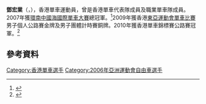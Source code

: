{{Infobox 單車選手
| ridername     = 鄧宏業
| image          = 
| image_size     = 
| caption        = 
| fullname       = 
| nickname       = 
| date_of_birth  = {{birth_date_and_age|1984|6|5}}
| place_of_birth = 
| height         = 
| weight         = 
| country        = {{HKG}}
| currentteam    = 
| discipline     = 
| role           = 車手
| ridertype      = 公路單車、場地單車
| amateuryears   = 
| amateurteams   = 
| proyears       = 2005-2006<br>2007<br>2011<br>2013
| proteams       = [[培力藥業車隊|培力藥業車隊]]<br>香港職業單車隊<br>[[卓比奧斯職業自由車隊|卓比奧斯車隊]]<br>[[卓比奧斯職業自由車隊|卓比奧斯職業自由車隊]]
| majorwins      = 
| medaltemplates = 
{{MedalCountry|{{HKG}}}}
{{MedalSport | 男子[[單車|單車]]}}
{{MedalCompetition | [[東亞運動會|東亞運動會]]}}
{{MedalGold | [[2009年東亞運動會|2009 香港]] | [[2009年東亞運動會單車比賽|男子個人公路賽]]}}
{{MedalBronze | [[2009年東亞運動會|2009 香港]] | [[2009年東亞運動會單車比賽|男子團體計時賽]]}}
| updated        = 
}}
'''鄧宏業'''（{{lang|en|Tang Wang Yip}}，{{bd|1984年|6月5日|}}），香港單車運動員，曾是香港單車代表隊成員及職業單車隊成員。2007年獲[[環南中國海國際單車大賽|環南中國海國際單車大賽]]總冠軍。<ref >{{Cite news | url = http://hk.apple.nextmedia.com/sports/art/20071231/10588377 | title = 環南中國海單車賽鄧宏業奪冠過肥年 | author =  | work = 蘋果日報 | date = 2007-12-31 | accessdate = 2015-09-09 | archive-date = 2016-03-04 | archive-url = https://web.archive.org/web/20160304131046/http://hk.apple.nextmedia.com/sports/art/20071231/10588377 | dead-url = no }}</ref>2009年獲香港[[2009年東亞運動會單車比賽|東亞運動會單車比賽]]男子個人公路賽金牌及男子團體計時賽銅牌。2010年獲香港單車錦標賽公路賽冠軍。<ref >{{Cite news|url = http://std.stheadline.com/archive/fullstory.asp?andor=or&year1=2012&month1=7&day1=22&year2=2012&month2=7&day2=22&category=all&id=20120722m03&keyword1=&keyword2=|title = 奧運專用單車——精英點評|author = |work = 星島日報|date = 2012-07-22|accessdate = 2015-09-09|archive-date = 2019-06-13|archive-url = https://web.archive.org/web/20190613235122/http://std.stheadline.com/archive/fullstory.asp?andor=or&year1=2012&month1=7&day1=22&year2=2012&month2=7&day2=22&category=all&id=20120722m03&keyword1=&keyword2=|dead-url = no}}</ref>

==參考資料==
{{reflist}}
{{DEFAULTSORT:Tang, Wang Yip}}
[[Category:香港單車選手|Category:香港單車選手]]
[[Category:2006年亞洲運動會自由車選手|Category:2006年亞洲運動會自由車選手]]
